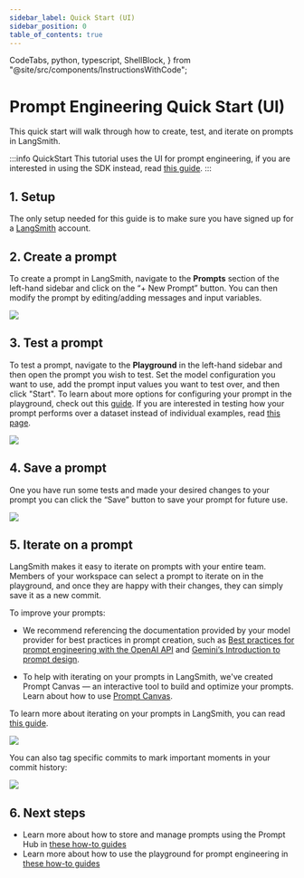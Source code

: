 ```yaml
---
sidebar_label: Quick Start (UI)
sidebar_position: 0
table_of_contents: true
---
```


  CodeTabs,
  python,
  typescript,
  ShellBlock,
} from "@site/src/components/InstructionsWithCode";

# Prompt Engineering Quick Start (UI)

This quick start will walk through how to create, test, and iterate on prompts in LangSmith.

:::info QuickStart
This tutorial uses the UI for prompt engineering, if you are interested in using the SDK instead, read [this guide](./quickstart_sdk).
:::

## 1. Setup

The only setup needed for this guide is to make sure you have signed up for a [LangSmith](https://langsmith.com) account.

## 2. Create a prompt

To create a prompt in LangSmith, navigate to the **Prompts** section of the left-hand sidebar and click on the “+ New Prompt” button.
You can then modify the prompt by editing/adding messages and input variables.

![](./static/create_prompt_ui.gif)

## 3. Test a prompt

To test a prompt, navigate to the **Playground** in the left-hand sidebar and then open the prompt you wish to test.
Set the model configuration you want to use, add the prompt input values you want to test over, and then click "Start".
To learn about more options for configuring your prompt in the playground, check out this [guide](../how_to_guides/playground/managing_model_configurations).
If you are interested in testing how your prompt performs over a dataset instead of individual examples, read [this page](../how_to_guides/playground/testing_over_dataset).

![](./static/test_prompt_ui.gif)

## 4. Save a prompt

One you have run some tests and made your desired changes to your prompt you can click the “Save” button to save your prompt for future use.

![](./static/save_prompt_ui.gif)

## 5. Iterate on a prompt

LangSmith makes it easy to iterate on prompts with your entire team. Members of your workspace can select a prompt to iterate on in the playground,
and once they are happy with their changes, they can simply save it as a new commit.

To improve your prompts:

- We recommend referencing the documentation provided by your model provider for best practices in prompt creation,
  such as [Best practices for prompt engineering with the OpenAI API](https://help.openai.com/en/articles/6654000-best-practices-for-prompt-engineering-with-the-openai-api) and [Gemini’s Introduction to prompt design](https://ai.google.dev/gemini-api/docs/prompting-intro).

- To help with iterating on your prompts in LangSmith, we've created Prompt Canvas — an interactive tool to build and optimize your prompts.
  Learn about how to use [Prompt Canvas](https://blog.langchain.dev/introducing-prompt-canvas/).

To learn more about iterating on your prompts in LangSmith, you can read [this guide](../concepts#prompt-canvas).

![](./static/save_prompt_commit_ui.gif)

You can also tag specific commits to mark important moments in your commit history:

![](./static/tag_prompt_ui.gif)

## 6. Next steps

- Learn more about how to store and manage prompts using the Prompt Hub in [these how-to guides](../how_to_guides#prompt-hub)
- Learn more about how to use the playground for prompt engineering in [these how-to guides](../how_to_guides#playground)
